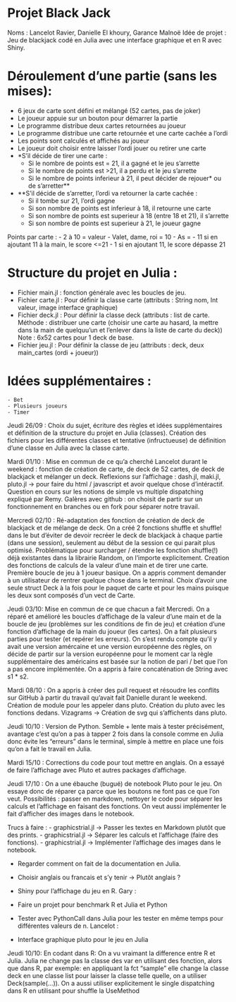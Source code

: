 # Projet Black Jack
Noms : Lancelot Ravier, Danielle El khoury, Garance Malnoë
Idée de projet : Jeu de blackjack codé en Julia avec une interface graphique et en R avec Shiny.

# Déroulement d'une partie (sans les mises): 
- 6 jeux de carte sont défini et mélangé (52 cartes, pas de joker)
- Le joueur appuie sur un bouton pour démarrer la partie
- Le programme distribue deux cartes retournées au joueur
- Le programme distribue une carte retournée et une carte cachée a l'ordi
- Les points sont calculés et affichés au joueur
- Le joueur doit choisir entre laisser l'ordi jouer ou retirer une carte
- *S'il décide de tirer une carte :
    - Si le nombre de points est = 21, il a gagné et le jeu s'arrette
    - Si le nombre de points est >21, il a perdu et le jeu s'arrette
    - Si le nombre de points inferieur à 21, il peut décider de rejouer* ou de s'arretter**
- **S'il décide de s'arretter, l'ordi va retourner la carte cachée :
    - Si il tombe sur 21, l'ordi gagne
    - Si son nombre de points est inferieur à 18, il retourne une carte
    - Si son nombre de points est superieur à 18 (entre 18 et 21), il s'arrette
    - Si son nombre de points est superieur à 21, le joueur gagne

Points par carte : 
    - 2 à 10 = valeur
    - Valet, dame, roi = 10
    - As =
        - 11 si en ajoutant 11 à la main, le score <=21
        - 1 si en ajoutant 11, le score dépasse 21

# Structure du projet en Julia :
- Fichier main.jl : fonction générale avec les boucles de jeu.
- Fichier carte.jl : Pour définir la classe carte (attributs : String nom, Int valeur, image interface graphique)
- Fichier deck.jl : Pour définir la classe deck (attributs : list de carte. Méthode : distribuer une carte (choisir une carte au hasard, la mettre dans la main de quelquu'un et l'enlever dans la liste de carte du deck))  Note : 6x52 cartes pour 1 deck de base.
- Fichier jeu.jl : Pour définir la classe de jeu (attributs : deck, deux main_cartes (ordi + joueur))

# Idées supplémentaires :
    - Bet
    - Plusieurs joueurs
    - Timer

Jeudi 26/09 : Choix du sujet, écriture des règles et idées supplémentaires et définition de la structure du projet en Julia (classes). Création des fichiers pour les différentes classes et tentative (infructueuse) de définition d'une classe en Julia avec la classe carte.

Mardi 01/10 : 
Mise en commun de ce qu'a cherché Lancelot durant le weekend : fonction de création de carte, de deck de 52 cartes, de deck de blackjack et mélanger un deck. 
Reflexions sur l'affichage : dash.jl, maki.jl, pluto.jl -> pour faire du html / javascript et avoir quelque chose d'intéractif. Question en cours sur les notions de simple vs multiple dispatching expliqué par Remy.
Galères avec github : on choisit de partir sur un fonctionnement en branches ou en fork pour séparer notre travail.

Mercredi 02/10 : Ré-adaptation des fonction de création de deck de blackjack et de mélange de deck. On a créé 2 fonctions shuffle et shuffle!  dans le but d'éviter de devoir recréer le deck de blackjack à chaque partie (dans une session), seulement au début de la session ce qui parait plus optimisé. 
Problématique pour surcharger / étendre les fonction shuffle(!) déjà existantes dans la librairie Random, on l'importe explicitement.
Creation des fonctions de calculs de la valeur d'une main et de tirer une carte.
Première boucle de jeu à 1 joueur basique. On a appris comment demander à un utilisateur de rentrer quelque chose dans le terminal.
Choix d'avoir une seule struct Deck à la fois pour le paquet de carte et pour les mains puisque les deux sont composés d'un vect de Carte.

Jeudi 03/10:
Mise en commun de ce que chacun a fait Mercredi. On a réparé et amélioré les boucles d'affichage de la valeur d'une main et de la boucle de jeu (problèmes sur les conditions de fin de jeu) et création d'une fonction d'affichage de la main du joueur (les cartes). On a fait plusieurs parties pour tester (et repérer les erreurs). On s'est rendu compte qu'il y avait une version amércaine et une version européenne des règles, on décide de partir sur la version européenne pour le moment car la règle supplémentaire des américains est basée sur la notion de pari / bet que l'on a pas encore implémentée. On a appris à faire concaténation de String avec s1 * s2.

Mardi 08/10 :
On a appris à créer des pull request et résoudre les conflits sur GitHub à partir du travail qu'avait fait Danielle durant le weekend. Création de module pour les appeler dans pluto. Création du pluto avec les fonctions dedans. Vizagrams -> Création de svg qui s'affichents dans pluto.

Jeudi 10/10 : Version de Python. Semble + lente mais à tester précisément, avantage c'est qu'on a pas à tapper 2 fois dans la console comme en Julia donc évite les "erreurs" dans le terminal, simple à mettre en place une fois qu'on a fait le travail en Julia.

Mardi 15/10 : Corrections du code pour tout mettre en anglais. On a essayé de faire l'affichage avec Pluto et autres packages d'affichage. 

Jeudi 17/10 : On a une ébauche (bugué) de notebook Pluto pour le jeu. On essaye donc de réparer ça parce que les boutons ne font pas ce que l'on veut. Possibilités : passer en markdown, nettoyer le code pour séparer les calculs et l'affichage en faisant des fonctions. On veut aussi implémenter le fait d'afficher des images dans le notebook.

Trucs à faire :
- graphicstrial.jl -> Passer les textes en Markdown plutôt que des prints.
- graphicstrial.jl -> Séparer les calculs et l'affichage (faire des fonctions).
- graphicstrial.jl -> Implémenter l'affichage des images dans le notebook.

- Regarder comment on fait de la documentation en Julia.
- Choisir anglais ou francais et s'y tenir -> Plutôt anglais ?

- Shiny pour l'affichage du jeu en R.
Gary :
- Faire un projet pour benchmark R et Julia et Python
- Tester avec PythonCall dans Julia pour les tester en même temps pour différentes valeurs de n.
Lancelot :
- Interface graphique pluto pour le jeu en Julia

Jeudi 10/10:
En codant dans R: On a vu vraimant la difference entre R et Julia. Julia ne change pas la classe des var en utilisant des fonction, alors que dans R, par exemple: en appliquant la fct "sample" elle change la classe deck en une classe list 
pour laisser la classe telle quelle, on a utiliser Deck(sample(...)).
On a aussi utiliser explicitement le single dispatching dans R en utilisant pour shuffle la UseMethod



